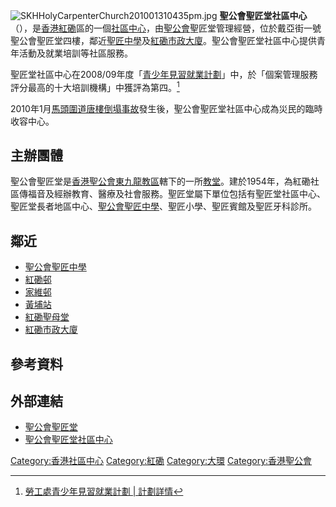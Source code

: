 [[File:SKHHolyCarpenterChurch201001310435pm.jpg|thumb]]
'''聖公會聖匠堂社區中心'''（{{lang-en|'''Sheng Kung Hui Holy Carpenter Church'''}}），是[[香港|香港]][[紅磡|紅磡]]區的一個[[社區中心|社區中心]]，由[[聖公會|聖公會]]聖匠堂管理經營，位於戴亞街一號聖公會聖匠堂四樓，鄰近[[聖匠中學|聖匠中學]]及[[紅磡市政大廈|紅磡市政大廈]]。聖公會聖匠堂社區中心提供青年活動及就業培訓等社區服務。

聖匠堂社區中心在2008/09年度「[[青少年見習就業計劃|青少年見習就業計劃]]」中，於「個案管理服務評分最高的十大培訓機構」中獲評為第四。<ref>[http://www.ywets.labour.gov.hk/tc/sch_trbchart.htm 勞工處青少年見習就業計劃 | 計劃詳情]</ref>

2010年1月[[馬頭圍道唐樓倒塌事故|馬頭圍道唐樓倒塌事故]]發生後，聖公會聖匠堂社區中心成為災民的臨時收容中心。

==主辦團體==
聖公會聖匠堂是[[香港聖公會|香港聖公會]][[香港聖公會東九龍教區|東九龍教區]]轄下的一所[[教堂|教堂]]。建於1954年，為紅磡社區傳福音及經辦教育、醫療及社會服務。聖匠堂屬下單位包括有聖匠堂社區中心、聖匠堂長者地區中心、[[聖公會聖匠中學|聖公會聖匠中學]]、聖匠小學、聖匠賓館及聖匠牙科診所。

==鄰近==
* [[聖公會聖匠中學|聖公會聖匠中學]]
* [[紅磡邨|紅磡邨]]
* [[家維邨|家維邨]]
* [[黃埔站_(香港)|黃埔站]]
* [[紅磡聖母堂|紅磡聖母堂]]
* [[紅磡市政大廈|紅磡市政大廈]]

==參考資料==
{{reflist}}

==外部連結==
*[http://www.holycarpenter.org.hk/ 聖公會聖匠堂]
*[https://web.archive.org/web/20110506031445/http://cc.holycarpenter.org.hk/chi/home.asp 聖公會聖匠堂社區中心]

[[Category:香港社區中心|Category:香港社區中心]]
[[Category:紅磡|Category:紅磡]]
[[Category:大環|Category:大環]]
[[Category:香港聖公會|Category:香港聖公會]]